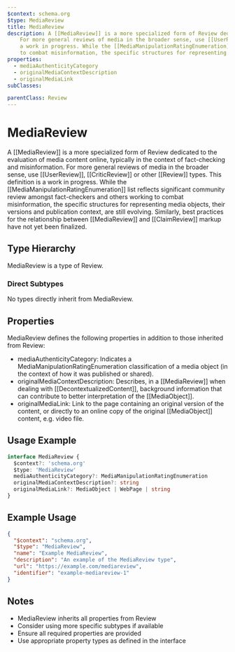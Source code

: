```yaml
---
$context: schema.org
$type: MediaReview
title: MediaReview
description: A [[MediaReview]] is a more specialized form of Review dedicated to the evaluation of media content online, typically in the context of fact-checking and misinformation.
    For more general reviews of media in the broader sense, use [[UserReview]], [[CriticReview]] or other [[Review]] types. This definition is
    a work in progress. While the [[MediaManipulationRatingEnumeration]] list reflects significant community review amongst fact-checkers and others working
    to combat misinformation, the specific structures for representing media objects, their versions and publication context, are still evolving. Similarly, best practices for the relationship between [[MediaReview]] and [[ClaimReview]] markup have not yet been finalized.
properties:
  - mediaAuthenticityCategory
  - originalMediaContextDescription
  - originalMediaLink
subClasses:

parentClass: Review
---
```


# MediaReview

A [[MediaReview]] is a more specialized form of Review dedicated to the evaluation of media content online, typically in the context of fact-checking and misinformation.
    For more general reviews of media in the broader sense, use [[UserReview]], [[CriticReview]] or other [[Review]] types. This definition is
    a work in progress. While the [[MediaManipulationRatingEnumeration]] list reflects significant community review amongst fact-checkers and others working
    to combat misinformation, the specific structures for representing media objects, their versions and publication context, are still evolving. Similarly, best practices for the relationship between [[MediaReview]] and [[ClaimReview]] markup have not yet been finalized.

## Type Hierarchy

MediaReview is a type of Review.

### Direct Subtypes

No types directly inherit from MediaReview.

## Properties

MediaReview defines the following properties in addition to those inherited from Review:

- mediaAuthenticityCategory: Indicates a MediaManipulationRatingEnumeration classification of a media object (in the context of how it was published or shared).
- originalMediaContextDescription: Describes, in a [[MediaReview]] when dealing with [[DecontextualizedContent]], background information that can contribute to better interpretation of the [[MediaObject]].
- originalMediaLink: Link to the page containing an original version of the content, or directly to an online copy of the original [[MediaObject]] content, e.g. video file.

## Usage Example

```typescript
interface MediaReview {
  $context?: 'schema.org'
  $type: 'MediaReview'
  mediaAuthenticityCategory?: MediaManipulationRatingEnumeration
  originalMediaContextDescription?: string
  originalMediaLink?: MediaObject | WebPage | string
}
```

## Example Usage

```json
{
  "$context": "schema.org",
  "$type": "MediaReview",
  "name": "Example MediaReview",
  "description": "An example of the MediaReview type",
  "url": "https://example.com/mediareview",
  "identifier": "example-mediareview-1"
}
```

## Notes

- MediaReview inherits all properties from Review
- Consider using more specific subtypes if available
- Ensure all required properties are provided
- Use appropriate property types as defined in the interface
